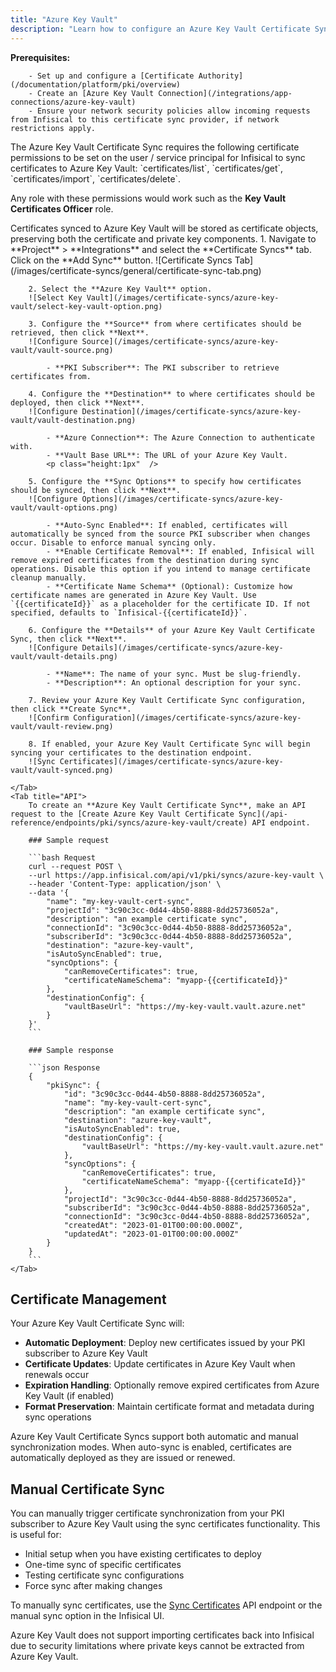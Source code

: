 ```yaml
---
title: "Azure Key Vault"
description: "Learn how to configure an Azure Key Vault Certificate Sync for Infisical PKI."
---
```


**Prerequisites:**

        - Set up and configure a [Certificate Authority](/documentation/platform/pki/overview)
        - Create an [Azure Key Vault Connection](/integrations/app-connections/azure-key-vault)
        - Ensure your network security policies allow incoming requests from Infisical to this certificate sync provider, if network restrictions apply.

<Note>
  The Azure Key Vault Certificate Sync requires the following certificate permissions to be set on the user / service principal
  for Infisical to sync certificates to Azure Key Vault: `certificates/list`, `certificates/get`, `certificates/import`, `certificates/delete`.

  Any role with these permissions would work such as the **Key Vault Certificates Officer** role.
</Note>

<Note>
  Certificates synced to Azure Key Vault will be stored as certificate objects, preserving both the certificate and private key components.
</Note>

<Tabs>
    <Tab title="Infisical UI">
        1. Navigate to **Project** > **Integrations** and select the **Certificate Syncs** tab. Click on the **Add Sync** button.
        ![Certificate Syncs Tab](/images/certificate-syncs/general/certificate-sync-tab.png)

        2. Select the **Azure Key Vault** option.
        ![Select Key Vault](/images/certificate-syncs/azure-key-vault/select-key-vault-option.png)

        3. Configure the **Source** from where certificates should be retrieved, then click **Next**.
        ![Configure Source](/images/certificate-syncs/azure-key-vault/vault-source.png)

            - **PKI Subscriber**: The PKI subscriber to retrieve certificates from.

        4. Configure the **Destination** to where certificates should be deployed, then click **Next**.
        ![Configure Destination](/images/certificate-syncs/azure-key-vault/vault-destination.png)

            - **Azure Connection**: The Azure Connection to authenticate with.
            - **Vault Base URL**: The URL of your Azure Key Vault.
            <p class="height:1px"  />

        5. Configure the **Sync Options** to specify how certificates should be synced, then click **Next**.
        ![Configure Options](/images/certificate-syncs/azure-key-vault/vault-options.png)

            - **Auto-Sync Enabled**: If enabled, certificates will automatically be synced from the source PKI subscriber when changes occur. Disable to enforce manual syncing only.
            - **Enable Certificate Removal**: If enabled, Infisical will remove expired certificates from the destination during sync operations. Disable this option if you intend to manage certificate cleanup manually.
            - **Certificate Name Schema** (Optional): Customize how certificate names are generated in Azure Key Vault. Use `{{certificateId}}` as a placeholder for the certificate ID. If not specified, defaults to `Infisical-{{certificateId}}`.

        6. Configure the **Details** of your Azure Key Vault Certificate Sync, then click **Next**.
        ![Configure Details](/images/certificate-syncs/azure-key-vault/vault-details.png)

            - **Name**: The name of your sync. Must be slug-friendly.
            - **Description**: An optional description for your sync.

        7. Review your Azure Key Vault Certificate Sync configuration, then click **Create Sync**.
        ![Confirm Configuration](/images/certificate-syncs/azure-key-vault/vault-review.png)

        8. If enabled, your Azure Key Vault Certificate Sync will begin syncing your certificates to the destination endpoint.
        ![Sync Certificates](/images/certificate-syncs/azure-key-vault/vault-synced.png)

    </Tab>
    <Tab title="API">
        To create an **Azure Key Vault Certificate Sync**, make an API request to the [Create Azure Key Vault Certificate Sync](/api-reference/endpoints/pki/syncs/azure-key-vault/create) API endpoint.

        ### Sample request

        ```bash Request
        curl --request POST \
        --url https://app.infisical.com/api/v1/pki/syncs/azure-key-vault \
        --header 'Content-Type: application/json' \
        --data '{
            "name": "my-key-vault-cert-sync",
            "projectId": "3c90c3cc-0d44-4b50-8888-8dd25736052a",
            "description": "an example certificate sync",
            "connectionId": "3c90c3cc-0d44-4b50-8888-8dd25736052a",
            "subscriberId": "3c90c3cc-0d44-4b50-8888-8dd25736052a",
            "destination": "azure-key-vault",
            "isAutoSyncEnabled": true,
            "syncOptions": {
                "canRemoveCertificates": true,
                "certificateNameSchema": "myapp-{{certificateId}}"
            },
            "destinationConfig": {
                "vaultBaseUrl": "https://my-key-vault.vault.azure.net"
            }
        }'
        ```

        ### Sample response

        ```json Response
        {
            "pkiSync": {
                "id": "3c90c3cc-0d44-4b50-8888-8dd25736052a",
                "name": "my-key-vault-cert-sync",
                "description": "an example certificate sync",
                "destination": "azure-key-vault",
                "isAutoSyncEnabled": true,
                "destinationConfig": {
                    "vaultBaseUrl": "https://my-key-vault.vault.azure.net"
                },
                "syncOptions": {
                    "canRemoveCertificates": true,
                    "certificateNameSchema": "myapp-{{certificateId}}"
                },
                "projectId": "3c90c3cc-0d44-4b50-8888-8dd25736052a",
                "subscriberId": "3c90c3cc-0d44-4b50-8888-8dd25736052a",
                "connectionId": "3c90c3cc-0d44-4b50-8888-8dd25736052a",
                "createdAt": "2023-01-01T00:00:00.000Z",
                "updatedAt": "2023-01-01T00:00:00.000Z"
            }
        }
        ```
    </Tab>
</Tabs>

## Certificate Management

Your Azure Key Vault Certificate Sync will:

- **Automatic Deployment**: Deploy new certificates issued by your PKI subscriber to Azure Key Vault
- **Certificate Updates**: Update certificates in Azure Key Vault when renewals occur
- **Expiration Handling**: Optionally remove expired certificates from Azure Key Vault (if enabled)
- **Format Preservation**: Maintain certificate format and metadata during sync operations

<Note>
    Azure Key Vault Certificate Syncs support both automatic and manual synchronization modes. When auto-sync is enabled, certificates are automatically deployed as they are issued or renewed.
</Note>

## Manual Certificate Sync

You can manually trigger certificate synchronization from your PKI subscriber to Azure Key Vault using the sync certificates functionality. This is useful for:

- Initial setup when you have existing certificates to deploy
- One-time sync of specific certificates
- Testing certificate sync configurations
- Force sync after making changes

To manually sync certificates, use the [Sync Certificates](/api-reference/endpoints/pki/syncs/azure-key-vault/sync-certificates) API endpoint or the manual sync option in the Infisical UI.

<Note>
Azure Key Vault does not support importing certificates back into Infisical due to security limitations where private keys cannot be extracted from Azure Key Vault.
</Note>